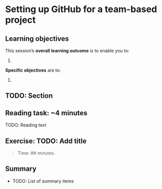 # Setting up GitHub for a team-based project {#sec-set-up-projects}

<!-- TODO: Add an introduction here -->

## Learning objectives

This session’s **overall learning outcome** is to enable you to:

1.  

**Specific objectives** are to:

1.  

## TODO: Section

::: callout-note
## Reading task: \~4 minutes

TODO: Reading text
:::

## Exercise: TODO: Add title

> Time: \## minutes.

## Summary

-   TODO: List of summary items